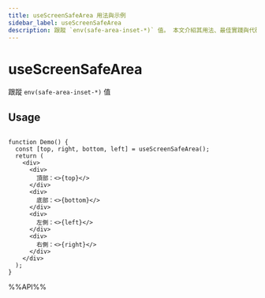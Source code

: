 ```yaml
---
title: useScreenSafeArea 用法與示例
sidebar_label: useScreenSafeArea
description: 跟蹤 `env(safe-area-inset-*)` 值。 本文介紹其用法、最佳實踐與代碼示例。
---
```

# useScreenSafeArea

跟蹤 `env(safe-area-inset-*)` 值

## Usage

```tsx live

function Demo() {
  const [top, right, bottom, left] = useScreenSafeArea();
  return (
    <div>
      <div>
        頂部：<>{top}</>
      </div>
      <div>
        底部：<>{bottom}</>
      </div>
      <div>
        左側：<>{left}</>
      </div>
      <div>
        右側：<>{right}</>
      </div>
    </div>
  );
}

```

%%API%%